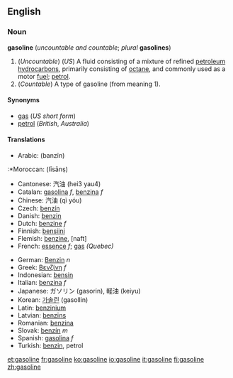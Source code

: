 ==English==
===Noun===
'''gasoline''' (''uncountable and countable''; ''plural'' '''gasolines''')

# (''Uncountable'') (''US'') A fluid consisting of a mixture of refined [[petroleum]] [[hydrocarbon]]s, primarily consisting of [[octane]], and commonly used as a motor [[fuel]]; [[petrol]].
# (''Countable'') A type of gasoline (from meaning 1).

====Synonyms====
*[[gas]] (''US short form'')
*[[petrol]] (''British'', ''Australia'')

====Translations====
{{top}}
*Arabic: {{ARchar|[[بنزين]]}} (banzīn)
:*Moroccan: {{ARchar|[[ليسانص]]}} (līsānṣ)
*Cantonese: 汽油 (hei3 yau4)
*Catalan: [[gasolina]] ''f'', [[benzina]] ''f''
*Chinese: 汽油 (qì yóu)
*Czech: [[benzín]]
*Danish: [[benzin]]
*Dutch: [[benzine]] ''f''
*Finnish: [[bensiini]]
*Flemish: [[benzine]], [naft]
*French: [[essence]] ''f''; [[gas]] ''(Quebec)''
{{mid}}
*German: [[Benzin]] ''n''
*Greek: [[Βενζίνη]] ''f''
*Indonesian: [[bensin]]
*Italian: [[benzina]] ''f''
*Japanese: ガソリン (gasorin), 軽油 (keiyu)
*Korean: [[가솔린]] (gasollin)
*Latin: [[benzinium]]
*Latvian: [[benzīns]] {{m}}
*Romanian: [[benzina]]
*Slovak: [[benzín]] ''m''
*Spanish: [[gasolina]] ''f''
*Turkish: [[benzin]], petrol
{{bottom}}

[[et:gasoline]]
[[fr:gasoline]]
[[ko:gasoline]]
[[io:gasoline]]
[[it:gasoline]]
[[fi:gasoline]]
[[zh:gasoline]]